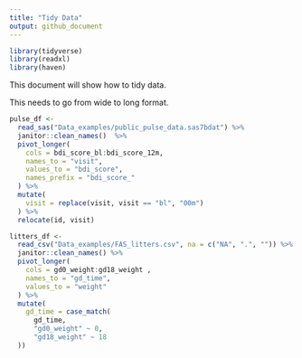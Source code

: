 ```yaml
---
title: "Tidy Data"
output: github_document
---
```


```r
library(tidyverse)
library(readxl)
library(haven)
```

This document will show how to tidy data.

This needs to go from wide to long format. 

```r
pulse_df <- 
  read_sas("Data_examples/public_pulse_data.sas7bdat") %>% 
  janitor::clean_names()  %>% 
  pivot_longer(
    cols = bdi_score_bl:bdi_score_12m,
    names_to = "visit", 
    values_to = "bdi_score",
    names_prefix = "bdi_score_"
  ) %>% 
  mutate(
    visit = replace(visit, visit == "bl", "00m")
  ) %>% 
  relocate(id, visit)
``` 


```r
litters_df <- 
  read_csv("Data_examples/FAS_litters.csv", na = c("NA", ".", "")) %>%
  janitor::clean_names() %>%
  pivot_longer(
    cols = gd0_weight:gd18_weight , 
    names_to = "gd_time",
    values_to = "weight"
  ) %>% 
  mutate(
    gd_time = case_match(
      gd_time, 
      "gd0_weight" ~ 0, 
      "gd18_weight" ~ 18
  ))
```






